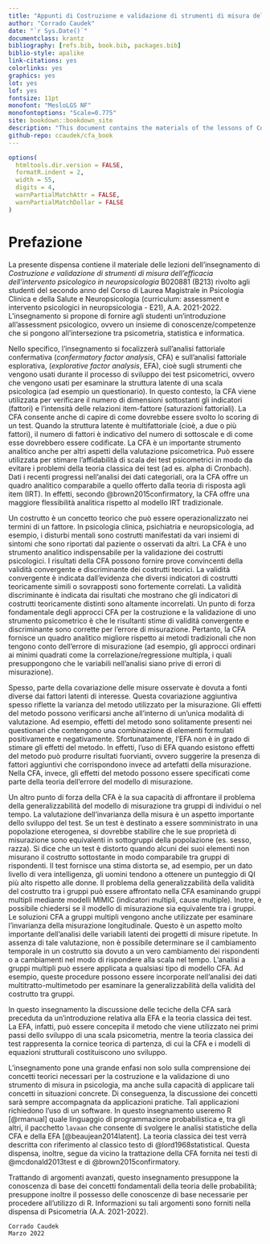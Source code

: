 ```yaml
--- 
title: "Appunti di Costruzione e validazione di strumenti di misura dell'efficacia dell'intervento psicologico in neuropsicologia -- B020881 (B213)"
author: "Corrado Caudek"
date: "`r Sys.Date()`"
documentclass: krantz
bibliography: [refs.bib, book.bib, packages.bib]
biblio-style: apalike
link-citations: yes
colorlinks: yes
graphics: yes
lot: yes
lof: yes
fontsize: 11pt
monofont: "MesloLGS NF"
monofontoptions: "Scale=0.775"
site: bookdown::bookdown_site
description: "This document contains the materials of the lessons of Costruzione e validazione di strumenti di misura dell'efficacia dell'intervento psicologico in neuropsicologia -- B020881 (B213) (2021/2022) aimed at students of the second year of the Degree Course Laurea Magistrale in Psicologia (LM-51) of the University of Florence, Italy."
github-repo: ccaudek/cfa_book
---
```


```r
options(
  htmltools.dir.version = FALSE, 
  formatR.indent = 2,
  width = 55, 
  digits = 4, 
  warnPartialMatchAttr = FALSE, 
  warnPartialMatchDollar = FALSE
)
```

<!-- https://github.com/rstudio/rmarkdown-book -->


# Prefazione {-}

La presente dispensa contiene il materiale delle lezioni dell'insegnamento di _Costruzione e validazione di strumenti di misura dell'efficacia dell'intervento psicologico in neuropsicologia_ B020881 (B213) rivolto agli studenti del secondo anno del Corso di Laurea Magistrale in Psicologia Clinica e della Salute e Neuropsicologia (curriculum: assessment e intervento psicologici in neuropsicologia - E21), A.A. 2021-2022. L'insegnamento si propone di fornire agli studenti un'introduzione all'assessment psicologico, ovvero un insieme di  conoscenze/competenze che si pongono all'intersezione tra psicometria, statistica e informatica.

Nello specifico, l'insegnamento si focalizzerà sull'analisi fattoriale  confermativa (*confermatory factor analysis*, CFA) e sull'analisi fattoriale esplorativa, (_explorative factor analysis_, EFA), cioè sugli strumenti che vengono usati durante il processo di sviluppo dei test psicometrici, ovvero che vengono usati per esaminare la struttura latente di una scala psicologica (ad esempio un questionario). In questo contesto, la CFA viene utilizzata per verificare il numero di dimensioni sottostanti gli indicatori (fattori) e l'intensità delle relazioni item-fattore (saturazioni fattoriali). La CFA consente anche di capire di come dovrebbe essere svolto lo scoring di un test. Quando la struttura latente è multifattoriale (cioè, a due o più fattori), il numero di fattori è indicativo del numero di sottoscale e di come esse dovrebbero essere codificate. La CFA è un importante strumento analitico anche per altri aspetti della valutazione psicometrica. Può essere utilizzata per stimare l'affidabilità di scala dei test psicometrici in modo da evitare i problemi della teoria classica dei test (ad es. alpha di Cronbach). Dati i recenti progressi nell'analisi dei dati categoriali, ora la CFA offre un quadro analitico comparabile a quello offerto dalla teoria di risposta agli item (IRT). In effetti, secondo @brown2015confirmatory, la CFA offre una maggiore flessibilità analitica rispetto al modello IRT tradizionale. 

Un costrutto è un concetto teorico che può essere operazionalizzato nei termini di un fattore. In psicologia clinica, psichiatria e neuropsicologia, ad esempio, i disturbi mentali sono costrutti manifestati da vari insiemi di sintomi che sono riportati dal paziente o osservati da altri. La CFA è uno strumento analitico indispensabile per la validazione dei costrutti psicologici. I risultati della CFA possono fornire prove convincenti della validità convergente e discriminante dei costrutti teorici. La validità convergente è indicata dall'evidenza che diversi indicatori di costrutti teoricamente simili o sovrapposti sono fortemente correlati. La validità discriminante è indicata dai risultati che mostrano che gli indicatori di costrutti teoricamente distinti  sono altamente incorrelati. Un punto di forza fondamentale degli approcci CFA per la costruzione e la validazione di uno strumento psicometrico è che le risultanti stime di validità convergente e discriminante sono corrette per l'errore di misurazione. Pertanto, la CFA fornisce un quadro analitico migliore rispetto ai metodi tradizionali che non tengono conto dell'errore di misurazione (ad esempio, gli approcci ordinari ai minimi quadrati come la correlazione/regressione multipla, i quali presuppongono che le variabili nell'analisi siano prive di errori di misurazione).

Spesso, parte della covariazione delle misure osservate è dovuta a fonti diverse dai fattori latenti di interesse. Questa covariazione aggiuntiva spesso riflette la varianza del metodo utilizzato per la misurazione. Gli effetti del metodo possono verificarsi anche all'interno di un'unica modalità di valutazione. Ad esempio, effetti del metodo sono solitamente presenti nei questionari che contengono una combinazione di elementi formulati positivamente e negativamente. Sfortunatamente, l'EFA non è in grado di stimare gli effetti del metodo. In effetti, l'uso di EFA quando esistono effetti del metodo può produrre risultati fuorvianti, ovvero suggerire la presenza di fattori aggiuntivi che corrispondono invece ad artefatti della misurazione. Nella CFA, invece, gli effetti del metodo possono essere specificati come parte della teoria dell'errore del modello di misurazione.

Un altro punto di forza della CFA è la sua capacità di affrontare il problema della generalizzabilità del modello di misurazione tra gruppi di individui o nel tempo. La valutazione dell'invarianza della misura è un aspetto importante dello sviluppo del test. Se un test è destinato a essere somministrato in una popolazione eterogenea, si dovrebbe stabilire che le sue proprietà di misurazione sono equivalenti in sottogruppi della popolazione (es. sesso, razza). Si dice che un test è distorto quando alcuni dei suoi elementi non misurano il costrutto sottostante in modo comparabile tra gruppi di rispondenti. Il test fornisce una stima distorta se, ad esempio, per un dato livello di vera intelligenza, gli uomini tendono a ottenere un punteggio di QI più alto rispetto alle donne. Il problema della generalizzabilità della validità del costrutto tra i gruppi può essere affrontato nella CFA esaminando gruppi multipli mediante modelli MIMIC (indicatori multipli, cause multiple). Inotre, è possibile chiedersi se il modello di misurazione sia equivalente tra i gruppi. Le soluzioni CFA a gruppi multipli vengono anche utilizzate per esaminare l'invarianza della misurazione longitudinale. Questo è un aspetto molto importante dell'analisi delle variabili latenti dei progetti di misure ripetute. In assenza di tale valutazione, non è possibile determinare se il cambiamento temporale in un costrutto sia dovuto a un vero cambiamento dei rispondenti o a cambiamenti nel modo di rispondere alla scala nel tempo. L'analisi a gruppi multipli può essere applicata a qualsiasi tipo di modello CFA. Ad esempio, queste procedure possono essere incorporate nell'analisi dei dati multitratto-multimetodo per esaminare la generalizzabilità della validità del costrutto tra gruppi.

In questo insegnamento la discussione delle teciche della CFA sarà preceduta da un'introduzione relativa alla EFA e la teoria classica dei test. La EFA, infatti, può essere concepita il metodo che viene utilizzato nei primi passi dello sviluppo di una scala psicometria, mentre la teoria classica dei test rappresenta la cornice teorica di partenza, di cui la CFA e i modelli di equazioni strutturali costituiscono uno sviluppo.

L'insegnamento pone una grande enfasi non solo sulla comprensione dei concetti teorici necessari per la costruzione e la validazione di uno strumento di misura in psicologia, ma anche sulla capacità di applicare tali concetti in situazioni concrete. Di conseguenza, la discussione dei concetti sarà sempre accompagnata da applicazioni pratiche. Tali applicazioni richiedono l'uso di un software. In questo insegnamento useremo $\textsf{R}$ [@rmanual] quale linguaggio di programmazione probabilistica e, tra gli altri, il pacchetto `lavaan` che consente di svolgere le analisi statistiche della CFA e della EFA [@beaujean2014latent]. La teoria classica dei test verrà descritta con riferimento al classico testo di @lord1968statistical. Questa dispensa, inoltre, segue da vicino la trattazione della CFA fornita nei testi di @mcdonald2013test e di @brown2015confirmatory.

Trattando di argomenti avanzati, questo insegnamento presuppone la conoscenza di base dei concetti fondamentali della teoria delle probabilità; presuppone inoltre il possesso delle conoscenze di base necessarie per procedere all'utilizzo di $\textsf{R}$. Informazioni su tali argomenti sono forniti nella dispensa di Psicometria (A.A. 2021-2022).

```block2
Corrado Caudek  
Marzo 2022
```



